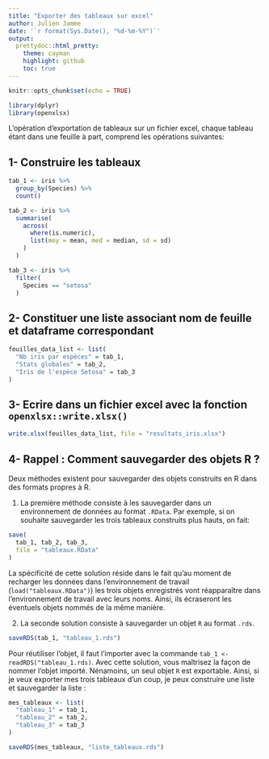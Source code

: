 ---
title: "Exporter des tableaux sur excel"
author: Julien Jamme
date: '`r format(Sys.Date(), "%d-%m-%Y")`'
output: 
  prettydoc::html_pretty:
    theme: cayman
    highlight: github
    toc: true
---

```{r setup, include=FALSE}
knitr::opts_chunk$set(echo = TRUE)
```

```{r}
library(dplyr)
library(openxlsx)
```

L'opération d'exportation de tableaux sur un fichier excel, chaque tableau étant dans une feuille à part,
comprend les opérations suivantes:


## 1- Construire les tableaux

```{r}
tab_1 <- iris %>%
  group_by(Species) %>%
  count()

tab_2 <- iris %>%
  summarise(
    across(
      where(is.numeric),
      list(moy = mean, med = median, sd = sd)
    )
  )

tab_3 <- iris %>%
  filter(
    Species == "setosa"
  )
```


## 2- Constituer une liste associant nom de feuille et dataframe correspondant

```{r}
feuilles_data_list <- list(
  "Nb iris par espèces" = tab_1,
  "Stats globales" = tab_2,
  "Iris de l'espèce Setosa" = tab_3
)
```

## 3- Ecrire dans un fichier excel avec la fonction `openxlsx::write.xlsx()`

```{r}
write.xlsx(feuilles_data_list, file = "resultats_iris.xlsx")
```


## 4- Rappel : Comment sauvegarder des objets R ?

Deux méthodes existent pour sauvegarder des objets construits en R dans des formats 
propres à R. 

1. La première méthode consiste à les sauvegarder dans un environnement de données 
au format `.RData`. Par exemple, si on souhaite sauvegarder les trois tableaux 
construits plus hauts, on fait:

```{r}
save(
  tab_1, tab_2, tab_3,
  file = "tableaux.RData"
)
```

La spécificité de cette solution réside dans le fait qu'au moment de recharger 
les données dans l'environnement de travail (`load("tableaux.RData")`) les trois 
objets enregistrés vont réapparaître dans l'environnement de travail avec leurs noms. 
Ainsi, ils écraseront les éventuels objets nommés de la même manière.

2. La seconde solution consiste à sauvegarder un objet `R` au format `.rds`.

```{r}
saveRDS(tab_1, "tableau_1.rds")
```


Pour réutiliser l'objet, il faut l'importer avec la commande `tab_1 <- readRDS("tableau_1.rds)`.
Avec cette solution, vous maîtrisez la façon de nommer l'objet importé. Nénamoins, 
un seul objet `R` est exportable. Ainsi, si je veux exporter mes trois tableaux d'un coup,
je peux construire une liste et sauvegarder la liste :

```{r}
mes_tableaux <- list(
  "tableau_1" = tab_1,
  "tableau_2" = tab_2,
  "tableau_3" = tab_3
)

saveRDS(mes_tableaux, "liste_tableaux.rds")
```

